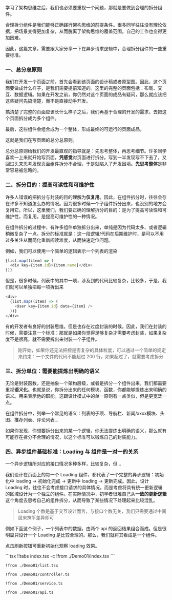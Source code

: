 

学习了架构思维之后，我们也必须要重视一个问题，那就是要做到合理的拆分组件。

合理拆分组件是我们能够正确践行架构思维的前提条件。很多同学往往没有理论依据，把场景变得更加复杂，从而脱离了架构思维的覆盖范围。自己的工作也变得更加困难。

因此，这篇文章，需要跟大家分享一下在异步请求逻辑中，合理拆分组件的一些重要标准。

### 一、总分总原则

我们在开发一个页面之前，首先会看到该页面的设计稿或者原型图。因此，这个页面要做成什么样子，是我们需要提前知道的。这里的完整的页面包括：布局、交互、数据逻辑。如果在开发之前，你仍然对这个页面的成品有疑问，那么就应该把这些疑问先搞清楚，而不是直接动手开发。

搞清楚了完整的页面应该长什么样子之后，我们再基于合理的开发的需求，去把这个页面拆分成为多个组件。


最后，这些组件会组合成为一个整体，形成最终的可运行的页面成品。

这就是我们在写页面的总分总原则。

总分总原则给我们的开发最直观的指导就是：先思考整体，再思考细节。许多同学喜欢一上来就开始写页面，**凭感觉**对页面进行拆分。写到一半发现写不下去了，又回过头来思考发现页面组件拆分不合理，于是就陷入了开发困境。**先思考整体**是非常容易被忽略的。

### 二、拆分目的：提高可读性和可维护性

许多人错误的把拆分与封装的目的理解为**仅复用**。因此，在组件拆分时，往往会存在许多不知道怎么办的情况。因为很多时候一个子组件拆分出来，也没别的地方会复用它。所以，这里我们，我们要正确的理解拆分的目的：是为了提高可读性和可维护性，而复用，是提高可维护性的一种情况。

在组件拆分的过程中，有许多组件单独拆分出来，单纯是因为代码太多、或者逻辑稍微复杂了一点。拆分的标准就是：这一段逻辑/代码在后期维护时，是可以不用过多关注从而简化重新阅读难度，从而快速定位问题。

例如，我们可以使用一个简单的逻辑表示一个列表的渲染

```js
{list.map((item) => (
  <div key={item.id}>{item.name}</div>
))}
```

但是，很多时候，列表中的其中一项，涉及到的代码比较复杂，比较多，于是，我们就可以单独把每一项拆出来


```js
<div>
  {list.map((item) => (
    <User key={item.id} data={item} />
  ))}
</div>
```

有的开发者有良好的封装思维。但是也存在过度封装的时候。因此，我们在封装的时候，需要注意一个标准：那就是如果你觉得足够复杂才需要考虑封装，如果复杂度不是很高，就不需要拆出来封装一个子组件。

> 刚开始，如果你还无法把控是否复杂的具体粒度，可以通过一个简单的规定来约束：一个文件的代码不能超过 200 行，如果超过了，就需要考虑拆分


### 三、拆分单位：需要能提炼出明确的语义

无论是封装函数，还是抽象一个架构层级，或者是拆分一个组件出来，我们都需要重视**语义化**。也就是说，你拆分出来的任何模块、函数，你都能够提炼出来明确的语义。用来表示他的职能。这跟设计模式中的单一原则有一点类似，但是更宽泛一点。

在组件拆分中，列举一个常见的语义：列表的子项、导航栏、新闻/xxxx模块、头图、推荐列表、评论列表...

如果你发现，你想要拆分出来的某一个逻辑，你无法提炼出明确的语义，那么就有可能存在拆分不合理的情况，以这个标准可以锻炼自己的封装能力。

### 四、异步组件基础标准：Loading 与 组件是一对一的关系

一个异步逻辑所对应的接口情况多种多样，比较复杂，但...

我们设计在页面上的每一个 Loading 组件，都代表了一个完整的异步逻辑：初始化中 loading -> 初始化完成 -> 更新中 loading -> 更新完成。因此，设计 Loading 时，往往不会考虑接口请求的具体情况。而是考虑将具有统一更新逻辑的区域设计为一个独立的组件。在实际情况中，初学者很难自己从**一致的更新逻辑**这个角度去思考自己的组件拆分，从而导致了某些情况下处理起来比较混乱。

> Loading 个数是基于交互设计而言，与接口个数无关，我们只需要通过中间层来抹平差异即可

例如下面这个例子，一个列表中的数据，由两个 api 的返回结果组合而成。但是很明显只设计一个 Loading 是比较合理的。那么，我们就将其看成是一个组件。

点击刷新按钮可重新初始化观察 loading 效果。


<Demo01 />
<CodeTabs>
```tsx !!tabs index.tsx -c
!from ./Demo01/index.tsx
```

```tsx !!tabs list.tsx -c
!from ./Demo01/list.tsx
```

```tsx !!tabs controller.ts -c
!from ./Demo01/controller.ts
```

```tsx !!tabs service.ts -c
!from ./Demo01/service.ts
```

```tsx !!tabs api.ts -c
!from ./Demo01/api.ts
```
</CodeTabs>
